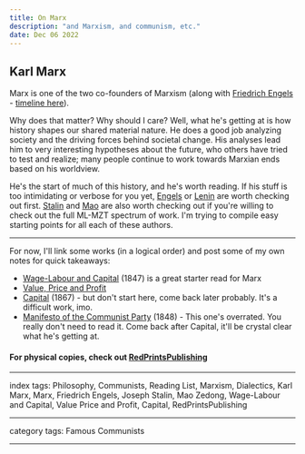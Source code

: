 ```yaml
---
title: On Marx
description: "and Marxism, and communism, etc."
date: Dec 06 2022
---
```


## Karl Marx

Marx is one of the two co-founders of Marxism (along with [Friedrich Engels](/posts/on-engels) - [timeline here](https://en.prolewiki.org/wiki/Timeline_of_Marx_and_Engels)).

Why does that matter? Why should I care? Well, what he's getting at is how history shapes our shared material nature. He does a good job analyzing society and the driving forces behind societal change. His analyses lead him to very interesting hypotheses about the future, who others have tried to test and realize; many people continue to work towards Marxian ends based on his worldview.

He's the start of much of this history, and he's worth reading. If his stuff is too intimidating or verbose for you yet, [Engels](/posts/on-engels) or [Lenin](/posts/on-lenin) are worth checking out first. [Stalin](/posts/on-stalin) and [Mao](/posts/on-mao) are also worth checking out if you're willing to check out the full ML-MZT spectrum of work. I'm trying to compile easy starting points for all each of these authors.

---

For now, I'll link some works (in a logical order) and post some of my own notes for quick takeaways:
- [Wage-Labour and Capital](https://www.marxists.org/archive/marx/works/1847/wage-labour/index.htm) (1847) is a great starter read for Marx
- [Value, Price and Profit](https://www.marxists.org/archive/marx/works/1865/value-price-profit/)
- [Capital](https://www.marxists.org/archive/marx/works/1867-c1/ch01.htm) (1867) - but don't start here, come back later probably. It's a difficult work, imo.
- [Manifesto of the Communist Party](https://www.marxists.org/archive/marx/works/1848/communist-manifesto/) (1848) - This one's overrated. You really don't need to read it. Come back after Capital, it'll be crystal clear what he's getting at.

#### For physical copies, check out [RedPrintsPublishing](https://www.lulu.com/spotlight/redprintspublishing)

---

index tags: Philosophy, Communists, Reading List, Marxism, Dialectics, Karl Marx, Marx, Friedrich Engels, Joseph Stalin, Mao Zedong, Wage-Labour and Capital, Value Price and Profit, Capital, RedPrintsPublishing

---

category tags: Famous Communists

---
